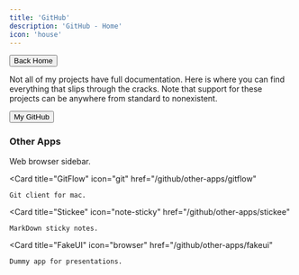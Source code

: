 ```yaml
---
title: 'GitHub'
description: 'GitHub - Home'
icon: 'house'
---
```

[<button class="borderedButton"><Icon icon="arrow-left" /> Back Home</button>](/)

Not all of my projects have full documentation. Here is where you can find everything that slips through the cracks.
Note that support for these projects can be anywhere from standard to nonexistent.

[<button class="borderedButton"><Icon icon="github" /> My GitHub</button>](https://github.com/asboy2035?tab=repositories)

### Other Apps
<CardGroup cols={2}>
  <Card
    title="SideSurf"
    icon="sidebar-flip"
    href="/github/other-apps/sidesurf"
  >
    Web browser sidebar.
  </Card>

  <Card
    title="GitFlow"
    icon="git"
    href="/github/other-apps/gitflow"
  >
    Git client for mac.
  </Card>

  <Card
    title="Stickee"
    icon="note-sticky"
    href="/github/other-apps/stickee"
  >
    MarkDown sticky notes.
  </Card>

  <Card
    title="FakeUI"
    icon="browser"
    href="/github/other-apps/fakeui"
  >
    Dummy app for presentations.
  </Card>
</CardGroup>